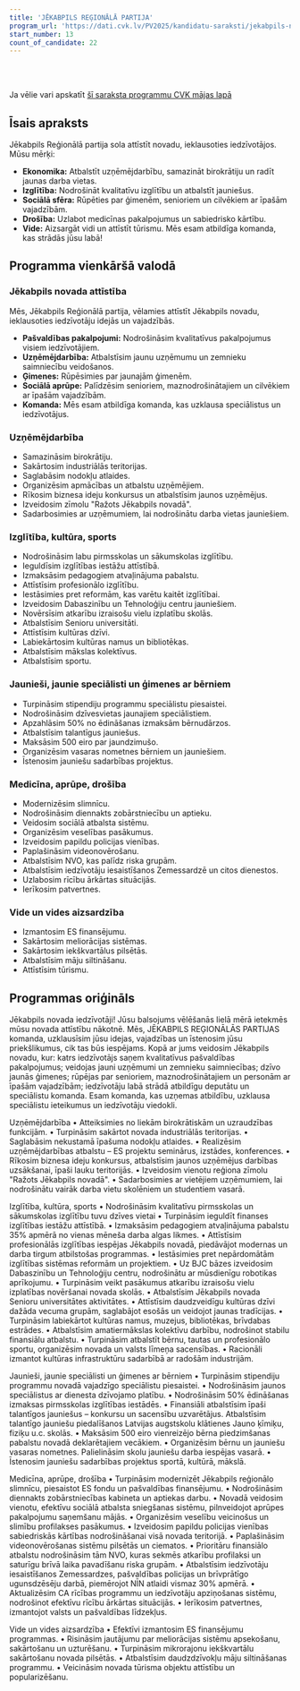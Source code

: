 ```yaml
---
title: 'JĒKABPILS REĢIONĀLĀ PARTIJA'
program_url: 'https://dati.cvk.lv/PV2025/kandidatu-saraksti/jekabpils-novads/jekabpils-regionala-partija'
start_number: 13
count_of_candidate: 22
---
```



<Badge text="Uzņēmējdarbības atbalsts" variant="note" size="small" /> <Badge text="Kvalitatīva izglītība" variant="note" size="small" /> <Badge text="Jauniešu un ģimeņu atbalsts" variant="note" size="small" /> <Badge text="Medicīnas modernizācija" variant="note" size="small" /> <Badge text="Vides aizsardzība" variant="note" size="small" />

<br/><br/> 

<Card title='Šis ir mākslīga intelekta ģenerēts apraksts' icon='starlight'>
    Ja vēlie vari apskatīt <a href={frontmatter.program_url} target='_blank'>šī saraksta programmu CVK mājas lapā</a>
    </Card>

## Īsais apraksts

Jēkabpils Reģionālā partija sola attīstīt novadu, ieklausoties iedzīvotājos. Mūsu mērķi:

*   **Ekonomika:** Atbalstīt uzņēmējdarbību, samazināt birokrātiju un radīt jaunas darba vietas.
*   **Izglītība:** Nodrošināt kvalitatīvu izglītību un atbalstīt jauniešus.
*   **Sociālā sfēra:** Rūpēties par ģimenēm, senioriem un cilvēkiem ar īpašām vajadzībām.
*   **Drošība:** Uzlabot medicīnas pakalpojumus un sabiedrisko kārtību.
*   **Vide:** Aizsargāt vidi un attīstīt tūrismu. Mēs esam atbildīga komanda, kas strādās jūsu labā!

## Programma vienkāršā valodā

### Jēkabpils novada attīstība

Mēs, Jēkabpils Reģionālā partija, vēlamies attīstīt Jēkabpils novadu, ieklausoties iedzīvotāju idejās un vajadzībās.

*   **Pašvaldības pakalpojumi:** Nodrošināsim kvalitatīvus pakalpojumus visiem iedzīvotājiem.
*   **Uzņēmējdarbība:** Atbalstīsim jaunu uzņēmumu un zemnieku saimniecību veidošanos.
*   **Ģimenes:** Rūpēsimies par jaunajām ģimenēm.
*   **Sociālā aprūpe:** Palīdzēsim senioriem, maznodrošinātajiem un cilvēkiem ar īpašām vajadzībām.
*   **Komanda:** Mēs esam atbildīga komanda, kas uzklausa speciālistus un iedzīvotājus.

### Uzņēmējdarbība

*   Samazināsim birokrātiju.
*   Sakārtosim industriālās teritorijas.
*   Saglabāsim nodokļu atlaides.
*   Organizēsim apmācības un atbalstu uzņēmējiem.
*   Rīkosim biznesa ideju konkursus un atbalstīsim jaunos uzņēmējus.
*   Izveidosim zīmolu "Ražots Jēkabpils novadā".
*   Sadarbosimies ar uzņēmumiem, lai nodrošinātu darba vietas jauniešiem.

### Izglītība, kultūra, sports

*   Nodrošināsim labu pirmsskolas un sākumskolas izglītību.
*   Ieguldīsim izglītības iestāžu attīstībā.
*   Izmaksāsim pedagogiem atvaļinājuma pabalstu.
*   Attīstīsim profesionālo izglītību.
*   Iestāsimies pret reformām, kas varētu kaitēt izglītībai.
*   Izveidosim Dabaszinību un Tehnoloģiju centru jauniešiem.
*   Novērsīsim atkarību izraisošu vielu izplatību skolās.
*   Atbalstīsim Senioru universitāti.
*   Attīstīsim kultūras dzīvi.
*   Labiekārtosim kultūras namus un bibliotēkas.
*   Atbalstīsim mākslas kolektīvus.
*   Atbalstīsim sportu.

### Jaunieši, jaunie speciālisti un ģimenes ar bērniem

*   Turpināsim stipendiju programmu speciālistu piesaistei.
*   Nodrošināsim dzīvesvietas jaunajiem speciālistiem.
*   Apzahlāsim 50% no ēdināšanas izmaksām bērnudārzos.
*   Atbalstīsim talantīgus jauniešus.
*   Maksāsim 500 eiro par jaundzimušo.
*   Organizēsim vasaras nometnes bērniem un jauniešiem.
*   Īstenosim jauniešu sadarbības projektus.

### Medicīna, aprūpe, drošība

*   Modernizēsim slimnīcu.
*   Nodrošināsim diennakts zobārstniecību un aptieku.
*   Veidosim sociālā atbalsta sistēmu.
*   Organizēsim veselības pasākumus.
*   Izveidosim papildu policijas vienības.
*   Paplašināsim videonovērošanu.
*   Atbalstīsim NVO, kas palīdz riska grupām.
*   Atbalstīsim iedzīvotāju iesaistīšanos Zemessardzē un citos dienestos.
*   Uzlabosim rīcību ārkārtas situācijās.
*   Ierīkosim patvertnes.

### Vide un vides aizsardzība

*   Izmantosim ES finansējumu.
*   Sakārtosim meliorācijas sistēmas.
*   Sakārtosim iekškvartālus pilsētās.
*   Atbalstīsim māju siltināšanu.
*   Attīstīsim tūrismu.

## Programmas oriģināls

Jēkabpils novada iedzīvotāji!
Jūsu balsojums vēlēšanās lielā mērā ietekmēs mūsu novada attīstību nākotnē. Mēs, JĒKABPILS REĢIONĀLĀS PARTIJAS komanda, uzklausīsim jūsu idejas, vajadzības un īstenosim jūsu priekšlikumus, cik tas būs iespējams.
Kopā ar jums veidosim Jēkabpils novadu, kur: katrs iedzīvotājs saņem kvalitatīvus pašvaldības pakalpojumus; veidojas jauni uzņēmumi un zemnieku saimniecības; dzīvo jaunās ģimenes; rūpējas par senioriem, maznodrošinātajiem un personām ar īpašām vajadzībām; iedzīvotāju labā strādā atbildīgu deputātu un speciālistu komanda.
Esam komanda, kas uzņemas atbildību, uzklausa speciālistu ieteikumus un iedzīvotāju viedokli.

Uzņēmējdarbība
• Atteiksimies no liekām birokrātiskām un uzraudzības funkcijām.
• Turpināsim sakārtot novada industriālās teritorijas.
• Saglabāsim nekustamā īpašuma nodokļu atlaides.
• Realizēsim uzņēmējdarbības atbalstu – ES projektu seminārus, izstādes, konferences.
• Rīkosim biznesa ideju konkursus, atbalstīsim jaunos uzņēmējus darbības uzsākšanai, īpaši lauku teritorijās.
• Izveidosim vienotu reģiona zīmolu "Ražots Jēkabpils novadā".
• Sadarbosimies ar vietējiem uzņēmumiem, lai nodrošinātu vairāk darba vietu skolēniem un studentiem vasarā.

Izglītība, kultūra, sports
• Nodrošināsim kvalitatīvu pirmsskolas un sākumskolas izglītību tuvu dzīves vietai
• Turpināsim ieguldīt finanses izglītības iestāžu attīstībā.
• Izmaksāsim pedagogiem atvaļinājuma pabalstu 35% apmērā no vienas mēneša darba algas likmes.
• Attīstīsim profesionālās izglītības iespējas Jēkabpils novadā, piedāvājot modernas un darba tirgum atbilstošas programmas.
• Iestāsimies pret nepārdomātām izglītības sistēmas reformām un projektiem.
• Uz BJC bāzes izveidosim Dabaszinību un Tehnoloģiju centru, nodrošinātu ar mūsdienīgu robotikas aprīkojumu.
• Turpināsim veikt pasākumus atkarību izraisošu vielu izplatības novēršanai novada skolās.
• Atbalstīsim Jēkabpils novada Senioru universitātes aktivitātes.
• Attīstīsim daudzveidīgu kultūras dzīvi dažāda vecuma grupām, saglabājot esošās un veidojot jaunas tradīcijas.
• Turpināsim labiekārtot kultūras namus, muzejus, bibliotēkas, brīvdabas estrādes.
• Atbalstīsim amatiermākslas kolektīvu darbību, nodrošinot stabilu finansiālu atbalstu.
• Turpināsim atbalstīt bērnu, tautas un profesionālo sportu, organizēsim novada un valsts līmeņa sacensības.
• Racionāli izmantot kultūras infrastruktūru sadarbībā ar radošām industrijām.

Jaunieši, jaunie speciālisti un ģimenes ar bērniem
• Turpināsim stipendiju programmu novadā vajadzīgo speciālistu piesaistei.
• Nodrošināsim jaunos speciālistus ar dienesta dzīvojamo platību.
• Nodrošināsim 50% ēdināšanas izmaksas pirmsskolas izglītības iestādēs.
• Finansiāli atbalstīsim īpaši talantīgos jauniešus – konkursu un sacensību uzvarētājus. Atbalstīsim talantīgo jauniešu piedalīšanos Latvijas augstskolu klātienes Jauno ķīmiķu, fiziķu u.c. skolās.
• Maksāsim 500 eiro vienreizējo bērna piedzimšanas pabalstu novadā deklarētajiem vecākiem.
• Organizēsim bērnu un jauniešu vasaras nometnes. Palielināsim skolu jauniešu darba iespējas vasarā.
• Īstenosim jauniešu sadarbības projektus sportā, kultūrā, mākslā.

Medicīna, aprūpe, drošība
• Turpināsim modernizēt Jēkabpils reģionālo slimnīcu, piesaistot ES fondu un pašvaldības finansējumu.
• Nodrošināsim diennakts zobārstniecības kabineta un aptiekas darbu.
• Novadā veidosim vienotu, efektīvu sociālā atbalsta sniegšanas sistēmu, pilnveidojot aprūpes pakalpojumu saņemšanu mājās.
• Organizēsim veselību veicinošus un slimību profilakses pasākumus.
• Izveidosim papildu policijas vienības sabiedriskās kārtības nodrošināšanai visā novada teritorijā.
• Paplašināsim videonovērošanas sistēmu pilsētās un ciematos.
• Prioritāru finansiālo atbalstu nodrošināsim tām NVO, kuras sekmēs atkarību profilaksi un saturīgu brīvā laika pavadīšanu riska grupām.
• Atbalstīsim iedzīvotāju iesaistīšanos Zemessardzes, pašvaldības policijas un brīvprātīgo ugunsdzēsēju darbā, piemērojot NĪN atlaidi vismaz 30% apmērā.
• Aktualizēsim CA rīcības programmu un iedzīvotāju apziņošanas sistēmu, nodrošinot efektīvu rīcību ārkārtas situācijās.
• Ierīkosim patvertnes, izmantojot valsts un pašvaldības līdzekļus.

Vide un vides aizsardzība
• Efektīvi izmantosim ES finansējumu programmas.
• Risināsim jautājumu par meliorācijas sistēmu apsekošanu, sakārtošanu un uzturēšanu.
• Turpināsim mikrorajonu iekškvartālu sakārtošanu novada pilsētās.
• Atbalstīsim daudzdzīvokļu māju siltināšanas programmu.
• Veicināsim novada tūrisma objektu attīstību un popularizēšanu.
